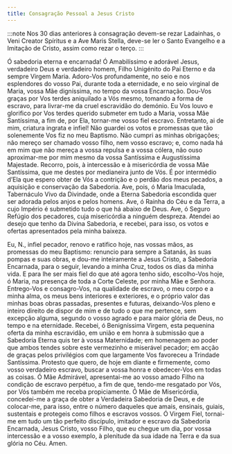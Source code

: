 ```yaml
---
title: Consagração Pessoal a Jesus Cristo
---
```


:::note
Nos 30 dias anteriores à consagração devem-se rezar Ladainhas, o Veni Creator
Spíritus e a Ave Maris Stella, deve-se ler o Santo Evangelho e a Imitação de
Cristo, assim como rezar o terço.
:::

Ó sabedoria eterna e encarnada! Ó Amabilíssimo e adorável Jesus, verdadeiro Deus e verdadeiro homem, Filho Unigénito do Pai Eterno e da sempre Virgem Maria.
Adoro-Vos profundamente, no seio e nos esplendores do vosso Pai, durante toda a eternidade, e no seio virginal de Maria, vossa Mãe digníssima, no tempo da vossa Encarnação.
Dou-Vos graças por Vos terdes aniquilado a Vós mesmo, tomando a forma de escravo, para livrar-me da cruel escravidão do demónio.
Eu Vos louvo e glorifico por Vos terdes querido submeter em tudo a Maria, vossa Mãe Santíssima, a fim de, por Ela, tornar-me vosso fiel escravo.
Entretanto, ai de mim, criatura ingrata e infiel! Não guardei os votos e promessas que tão solenemente Vos fiz no meu Baptismo. Não cumpri as minhas obrigações; não mereço ser chamado vosso filho, nem vosso escravo; e, como nada há em mim que não mereça a vossa repulsa e a vossa cólera, não ouso aproximar-me por mim mesmo da vossa Santíssima e Augustíssima Majestade.
Recorro, pois, à intercessão e à misericórdia de vossa Mãe Santíssima, que me destes por medianeira junto de Vós. É por intermédio d’Ela que espero obter de Vós a contrição e o perdão dos meus pecados, a aquisição e conservação da Sabedoria.
Ave, pois, ó Maria Imaculada, Tabernáculo Vivo da Divindade, onde a Eterna Sabedoria escondida quer ser adorada pelos anjos e pelos homens.
Ave, ó Rainha do Céu e da Terra, a cujo Império é submetido tudo o que há abaixo de Deus.
Ave, ó Seguro Refúgio dos pecadores, cuja misericórdia a ninguém despreza. Atendei ao desejo que tenho da Divina Sabedoria, e recebei, para isso, os votos e ofertas apresentados pela minha baixeza.

Eu, N., infiel pecador, renovo e ratifico hoje, nas vossas mãos, as promessas do meu Baptismo: renuncio para sempre a Satanás, às suas pompas e suas obras, e dou-me inteiramente a Jesus Cristo, a Sabedoria Encarnada, para o seguir, levando a minha Cruz, todos os dias da minha vida. E para lhe ser mais fiel do que até agora tenho sido, escolho-Vos hoje, ó Maria, na presença de toda a Corte Celeste, por minha Mãe e Senhora. Entrego-Vos e consagro-Vos, na qualidade de escravo, o meu corpo e a minha alma, os meus bens interiores e exteriores, e o próprio valor das minhas boas obras passadas, presentes e futuras, deixando-Vos pleno e inteiro direito de dispor de mim e de tudo o que me pertence, sem excepção alguma, segundo o vosso agrado e para maior glória de Deus, no tempo e na eternidade.
Recebei, ó Benigníssima Virgem, esta pequenina oferta da minha escravidão, em união e em honra à submissão que a Sabedoria Eterna quis ter à vossa Maternidade; em homenagem ao poder que ambos tendes sobre este vermezinho e miserável pecador; em acção de graças pelos privilégios com que largamente Vos favoreceu a Trindade Santíssima.
Protesto que quero, de hoje em diante e firmemente, como vosso verdadeiro escravo, buscar a vossa honra e obedecer-Vos em todas as coisas.
Ó Mãe Admirável, apresentai-me ao vosso amado Filho na condição de escravo perpétuo, a fim de que, tendo-me resgatado por Vós, por Vós também me receba propiciamente.
Ó Mãe de Misericórdia, concedei-me a graça de obter a Verdadeira Sabedoria de Deus, e de colocar-me, para isso, entre o número daqueles que amais, ensinais, guiais, sustentais e protegeis como filhos e escravos vossos.
Ó Virgem Fiel, tornai-me em tudo um tão perfeito discípulo, imitador e escravo da Sabedoria Encarnada, Jesus Cristo, vosso Filho, que eu chegue um dia, por vossa intercessão e a vosso exemplo, à plenitude da sua idade na Terra e da sua glória no Céu. Amen.
